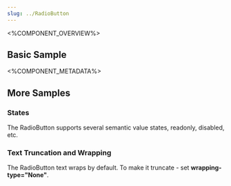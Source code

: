 ```yaml
---
slug: ../RadioButton
---
```



<%COMPONENT_OVERVIEW%>

## Basic Sample
<Basic />

<%COMPONENT_METADATA%>

## More Samples

### States
The RadioButton supports several semantic value states, readonly, disabled, etc.

<States />

### Text Truncation and Wrapping
The RadioButton text wraps by default. To make it truncate - set <b>wrapping-type="None"</b>.

<TextWrapping />
